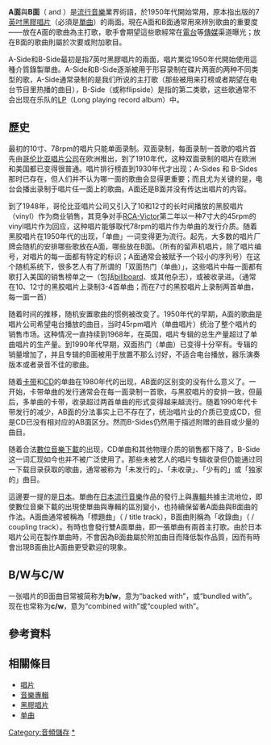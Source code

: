 {{unreferenced|time=2012-07-28T05:38:16+00:00}}

'''A面'''與'''B面'''（{{lang-en|'''A-side'''}} and {{lang|en|'''B-side'''}}）是[[流行音樂|流行音樂]]業界術語，於1950年代開始常用，原本指出版的7[[英吋|英吋]][[黑膠唱片|黑膠唱片]]（必須是[[單曲|單曲]]）的兩面。現在A面和B面通常用來辨別歌曲的重要度——放在A面的歌曲為主打歌，歌手會期望這些歌經常在[[電台|電台]]等[[傳媒|傳媒]]渠道曝光；放在B面的歌曲則屬於次要或附加歌目。

A-Side和B-Side最初是指7英吋黑膠唱片的兩面，唱片業從1950年代開始使用這種介質錄製單曲。A-Side和B-Side逐渐被用于形容录制在碟片两面的两种不同类型的歌，A-Side通常录制的是我们所说的主打歌（那些被用来打榜或者期望在电台节目里热播的曲目），B-Side（或称flipside）是指的第二类歌，这些歌通常不会出现在乐队的[[密紋唱片|LP]]（Long playing record album）中。

== 歷史 ==
最初的10寸、78rpm的唱片只能单面录制。双面录制，每面录制一首歌的唱片首先由[[哥伦比亚唱片公司|哥伦比亚唱片公司]]在欧洲推出，到了1910年代，这种双面录制的唱片在欧洲和美国都已变得很普通。唱片排行榜直到1930年代才出现；A-Sides 和 B-Sides 那时已存在，但人们并不认为哪一面的歌曲会显得更重要；而且尤为关键的是，电台会播出录制于唱片任一面上的歌曲。A面还是B面并没有传达出唱片的内容。

到了1948年，哥伦比亚唱片公司又引入了10和12寸的长时间播放的黑胶唱片（vinyl）作为商业销售，其竞争对手[[RCA-Victor|RCA-Victor]]第二年以一种7寸大的45rpm的vinyl唱片作为回应，这种唱片能够取代78rpm的唱片作为单曲的发行介质。随着黑胶唱片在1950年代的出现，「单曲」一词变得更为流行。起先，大多数的唱片厂牌会随机的安排哪些歌放在A面，哪些放在B面。（所有的留声机唱片，除了唱片编号，对唱片的每一面都有特定的标识；A面通常会被赋予一个较小的序列号）在这个随机系统下，很多艺人有了所谓的「双面热门（单曲）」，这些唱片中每一面都有歌打入美国的销售榜单之一（包括[[告示牌_(雜誌)|billboard]]、{{link-en|錢櫃雜誌|Cashbox (magazine)|Cashbox}}或其他杂志），或被收录进{{link-en|點唱機|Jukebox|自动点唱机}}。（通常在10、12寸的黑胶唱片上录制3-4首单曲；而在7寸的黑胶唱片上录制两首单曲，每一面一首）

随着时间的推移，随机安置歌曲的惯例被改变了。1950年代的早期，A面的歌曲是唱片公司希望电台播放的曲目，当时45rpm唱片（单曲唱片）统治了整个唱片的销售市场。这种情况一直持续到1968年，在英国，唱片专辑的总生产量超过了单曲唱片的生产量。到1990年代早期，双面热门（单曲）已变得十分罕有。专辑的销量增加了，并且专辑的B面被用于放置不那么讨好，不适合电台播放，器乐演奏版本或者录音不佳的歌曲。

随着[[卡式录音带|卡带]]和[[雷射唱片|CD]]的单曲在1980年代的出现，AB面的区别变的没有什么意义了。一开始，卡带单曲的发行通常会在每一面录制一首歌，与黑胶唱片的安排一致，但最后，多单曲的卡带，收录超过两首单曲的形式变得越来越流行。随着1990年代卡带发行的减少，AB面的分法事实上已不存在了，统治唱片业的介质已变成CD，但是CD已没有相对应的AB面区分。然而B-Sides仍然用于描述附赠的曲目或少量的曲目。

随着合法[[數位音樂下載|數位音樂下載]]的出现，CD单曲和其他物理介质的销售都下降了，B-Side这一词汇现如今也并不被广泛使用了。那些未被艺人的唱片专辑收录但仍能通过同一下载目录获取的歌曲，通常被称为「未发行的」、「未收录」、「少有的」或「独家的」曲目。

這邊要一提的是[[日本|日本]]。單曲在[[日本流行音樂|日本流行音樂]]作品的發行上與[[音樂專輯|專輯]]共據主流地位，即使數位音樂下載的出現使單曲與專輯的區別變小，也持續保留著A面曲與B面曲的作法。A面曲通常被稱為「標題曲」（{{lang-ja|タイトル(曲)}} / title track），B面曲則稱為「收錄曲」（{{lang-ja|カップリング(曲)}} / coupling track）。有時也會發行雙A面單曲，即一張單曲有兩首主打歌。由於日本唱片公司在製作單曲時，不會因為B面曲屬於附加曲目而降低製作品質，因而有時會出現B面曲比A面曲更受歡迎的現象。

== B/W与C/W ==
一张唱片的B面曲目常被简称为'''b/w'''，意为“backed with”，或“bundled with”。现在也常称为'''c/w'''，意为“combined with”或“coupled with”。

== 參考資料 ==
{{reflist}}

== 相關條目 ==
* [[唱片|唱片]]
* [[音樂專輯|音樂專輯]]
* [[黑膠唱片|黑膠唱片]]
* [[单曲|单曲]]

{{音樂產業}}

[[Category:音頻儲存|Category:音頻儲存]]
[[Category:單曲|*]]